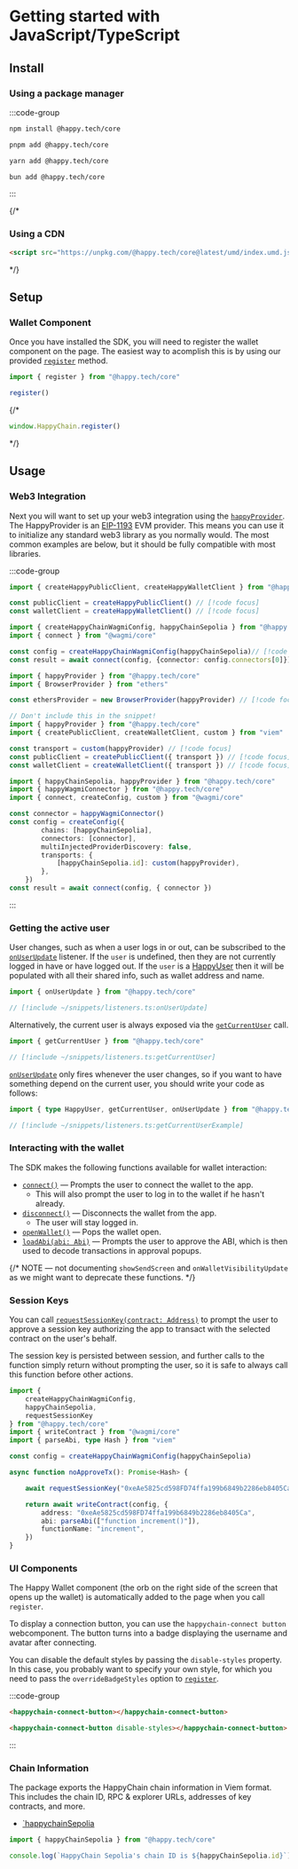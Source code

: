 # Getting started with JavaScript/TypeScript

## Install

### Using a package manager

:::code-group

```bash [npm]
npm install @happy.tech/core
```

```bash [pnpm]
pnpm add @happy.tech/core
```

```bash [yarn]
yarn add @happy.tech/core
```

```bash [bun]
bun add @happy.tech/core
```

:::

{/*
### Using a CDN

```html
<script src="https://unpkg.com/@happy.tech/core@latest/umd/index.umd.js"></script>
```
*/}

## Setup 

### Wallet Component

Once you have installed the SDK, you will need to register the wallet component on the page. 
The easiest way to acomplish this is by using our provided [`register`] method.

[`register`]: /sdk/js/api/functions/register

```ts twoslash
import { register } from "@happy.tech/core"

register()
```

{/*
```js [CDN]
window.HappyChain.register()
```
*/}

## Usage

### Web3 Integration

Next you will want to set up your web3 integration using the [`happyProvider`].
The HappyProvider is an [EIP-1193](https://eips.ethereum.org/EIPS/eip-1193) EVM provider. 
This means you can use it to initialize any standard web3 library as you normally would. 
The most common examples are below, but it should be fully compatible with most libraries.

[`happyProvider`]: /sdk/js/api/variables/happyProvider

:::code-group

```ts [Viem] twoslash
import { createHappyPublicClient, createHappyWalletClient } from "@happy.tech/core"

const publicClient = createHappyPublicClient() // [!code focus]
const walletClient = createHappyWalletClient() // [!code focus]
```

```ts [Wagmi] twoslash
import { createHappyChainWagmiConfig, happyChainSepolia } from "@happy.tech/core"
import { connect } from "@wagmi/core"

const config = createHappyChainWagmiConfig(happyChainSepolia)// [!code focus]
const result = await connect(config, {connector: config.connectors[0]}) // [!code focus]
```

```ts [Ethers] twoslash
import { happyProvider } from "@happy.tech/core"
import { BrowserProvider } from "ethers"

const ethersProvider = new BrowserProvider(happyProvider) // [!code focus]
```

```ts [Viem (custom)] twoslash
// Don't include this in the snippet!
import { happyProvider } from "@happy.tech/core"
import { createPublicClient, createWalletClient, custom } from "viem"

const transport = custom(happyProvider) // [!code focus]
const publicClient = createPublicClient({ transport }) // [!code focus]
const walletClient = createWalletClient({ transport }) // [!code focus]
 ```

```ts [Wagmi (custom)] twoslash
import { happyChainSepolia, happyProvider } from "@happy.tech/core"
import { happyWagmiConnector } from "@happy.tech/core"
import { connect, createConfig, custom } from "@wagmi/core"

const connector = happyWagmiConnector()
const config = createConfig({
        chains: [happyChainSepolia],
        connectors: [connector],
        multiInjectedProviderDiscovery: false,
        transports: {
            [happyChainSepolia.id]: custom(happyProvider),
        },
    })
const result = await connect(config, { connector })
```

:::

### Getting the active user

User changes, such as when a user logs in or out, can be subscribed to the [`onUserUpdate`] listener.
If the `user` is undefined, then they are not currently logged in have or have logged out. 
If the `user` is a [HappyUser](/sdk/js/api/type-aliases/HappyUser) then it will be populated with all their 
shared info, such as wallet address and name.

[`onUserUpdate`]: /sdk/js/api/functions/onUserUpdate

```ts twoslash
import { onUserUpdate } from "@happy.tech/core"

// [!include ~/snippets/listeners.ts:onUserUpdate]
```

Alternatively, the current user is always exposed via the [`getCurrentUser`] call.

[`getCurrentUser`]: /sdk/js/api/function/getCurrentUser

```ts twoslash
import { getCurrentUser } from "@happy.tech/core"

// [!include ~/snippets/listeners.ts:getCurrentUser]
```

[`onUserUpdate`] only fires whenever the user changes, so if you want to have something depend on the
current user, you should write your code as follows:

```ts twoslash
import { type HappyUser, getCurrentUser, onUserUpdate } from "@happy.tech/core"

// [!include ~/snippets/listeners.ts:getCurrentUserExample]
```

### Interacting with the wallet

The SDK makes the following functions available for wallet interaction:

- [`connect()`] — Prompts the user to connect the wallet to the app.
    - This will also prompt the user to log in to the wallet if he hasn't already.
- [`disconnect()`] — Disconnects the wallet from the app.
    - The user will stay logged in.
- [`openWallet()`] — Pops the wallet open.
- [`loadAbi(abi: Abi)`] — Prompts the user to approve the ABI, which is then used to decode
  transactions in approval popups.

[`connect()`]: /sdk/js/api/functions/connect
[`disconnect()`]: /sdk/js/api/functions/disconnect
[`openWallet()`]: /sdk/js/api/functions/openWallet
[`loadAbi(abi: Abi)`]: /sdk/js/api/functions/loadAbi

{/*
NOTE — not documenting `showSendScreen` and `onWalletVisibilityUpdate` as we might want to
deprecate these functions.
*/}

### Session Keys

You can call [`requestSessionKey(contract: Address)`] to prompt the user to approve a session key
authorizing the app to transact with the selected contract on the user's behalf.

[`requestSessionKey(contract: Address)`]: /sdk/js/api/functions/requestSessionKey

The session key is persisted between session, and further calls to the function simply return without
prompting the user, so it is safe to always call this function before other actions.

```ts twoslash
import {
    createHappyChainWagmiConfig,
    happyChainSepolia,
    requestSessionKey
} from "@happy.tech/core"
import { writeContract } from "@wagmi/core"
import { parseAbi, type Hash } from "viem"

const config = createHappyChainWagmiConfig(happyChainSepolia)

async function noApproveTx(): Promise<Hash> {

    await requestSessionKey("0xeAe5825cd598FD74ffa199b6849b2286eb8405Ca")

    return await writeContract(config, {
        address: "0xeAe5825cd598FD74ffa199b6849b2286eb8405Ca",
        abi: parseAbi(["function increment()"]),
        functionName: "increment",
    })
}
```

### UI Components

The Happy Wallet component (the orb on the right side of the screen that opens up the wallet)
is automatically added to the page when you call `register`.

To display a connection button, you can use the `happychain-connect button` webcomponent.
The button turns into a badge displaying the username and avatar after connecting.

You can disable the default styles by passing the `disable-styles` property. In this case, you
probably want to specify your own style, for which you need to pass the `overrideBadgeStyles` option
to [`register`].

[`register`]: /sdk/js/api/functions/register

:::code-group

```html [Default Style] twoslash
<happychain-connect-button></happychain-connect-button>
```

```html [Custom Style] twolash
<happychain-connect-button disable-styles></happychain-connect-button>
```

:::

### Chain Information

The package exports the HappyChain chain information in Viem format. This includes the chain ID, RPC
& explorer URLs, addresses of key contracts, and more.

- [`happychainSepolia](/sdk/js/api/variables/happyChainSepolia)

```ts [twoslash]
import { happyChainSepolia } from "@happy.tech/core"

console.log(`HappyChain Sepolia's chain ID is ${happyChainSepolia.id}`)
```